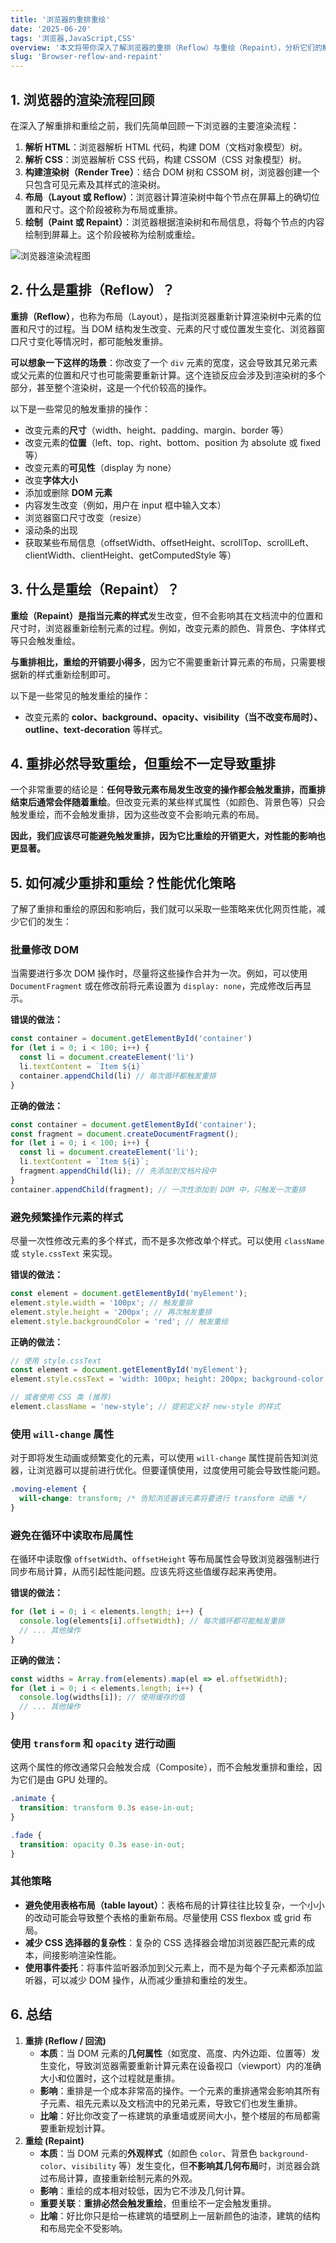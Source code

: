 ```yaml
---
title: '浏览器的重排重绘'
date: '2025-06-20'
tags: '浏览器,JavaScript,CSS'
overview: '本文将带你深入了解浏览器的重排（Reflow）与重绘（Repaint），分析它们的触发原因，探讨如何进行性能优化，以及它们对网页性能的深远影响。'
slug: 'Browser-reflow-and-repaint'
---
```

## 1. 浏览器的渲染流程回顾

在深入了解重排和重绘之前，我们先简单回顾一下浏览器的主要渲染流程：

1.  **解析 HTML**：浏览器解析 HTML 代码，构建 DOM（文档对象模型）树。
2.  **解析 CSS**：浏览器解析 CSS 代码，构建 CSSOM（CSS 对象模型）树。
3.  **构建渲染树（Render Tree）**：结合 DOM 树和 CSSOM 树，浏览器创建一个只包含可见元素及其样式的渲染树。
4.  **布局（Layout 或 Reflow）**：浏览器计算渲染树中每个节点在屏幕上的确切位置和尺寸。这个阶段被称为布局或重排。
5.  **绘制（Paint 或 Repaint）**：浏览器根据渲染树和布局信息，将每个节点的内容绘制到屏幕上。这个阶段被称为绘制或重绘。

![浏览器渲染流程图](/images/browser/browser-render-flow.png)

## 2. 什么是重排（Reflow）？

**重排（Reflow）**，也称为布局（Layout），是指浏览器重新计算渲染树中元素的位置和尺寸的过程。当 DOM 结构发生改变、元素的尺寸或位置发生变化、浏览器窗口尺寸变化等情况时，都可能触发重排。

**可以想象一下这样的场景**：你改变了一个 `div` 元素的宽度，这会导致其兄弟元素或父元素的位置和尺寸也可能需要重新计算。这个连锁反应会涉及到渲染树的多个部分，甚至整个渲染树，这是一个代价较高的操作。

以下是一些常见的触发重排的操作：

- 改变元素的**尺寸**（width、height、padding、margin、border 等）
- 改变元素的**位置**（left、top、right、bottom、position 为 absolute 或 fixed 等）
- 改变元素的**可见性**（display 为 none）
- 改变**字体大小**
- 添加或删除 **DOM 元素**
- 内容发生改变（例如，用户在 input 框中输入文本）
- 浏览器窗口尺寸改变（resize）
- 滚动条的出现
- 获取某些布局信息（offsetWidth、offsetHeight、scrollTop、scrollLeft、clientWidth、clientHeight、getComputedStyle 等）
## 3. 什么是重绘（Repaint）？

**重绘（Repaint）**是指当元素的**样式**发生改变，但不会影响其在文档流中的位置和尺寸时，浏览器重新绘制元素的过程。例如，改变元素的颜色、背景色、字体样式等只会触发重绘。

**与重排相比，重绘的开销要小得多**，因为它不需要重新计算元素的布局，只需要根据新的样式重新绘制即可。

以下是一些常见的触发重绘的操作：

- 改变元素的 **color、background、opacity、visibility（当不改变布局时）、outline、text-decoration** 等样式。

## 4. 重排必然导致重绘，但重绘不一定导致重排

一个非常重要的结论是：**任何导致元素布局发生改变的操作都会触发重排，而重排结束后通常会伴随着重绘**。但改变元素的某些样式属性（如颜色、背景色等）只会触发重绘，而不会触发重排，因为这些改变不会影响元素的布局。

**因此，我们应该尽可能避免触发重排，因为它比重绘的开销更大，对性能的影响也更显著。**

## 5. 如何减少重排和重绘？性能优化策略

了解了重排和重绘的原因和影响后，我们就可以采取一些策略来优化网页性能，减少它们的发生：

### 批量修改 DOM

当需要进行多次 DOM 操作时，尽量将这些操作合并为一次。例如，可以使用 `DocumentFragment` 或在修改前将元素设置为 `display: none`，完成修改后再显示。

**错误的做法：**

```js
const container = document.getElementById('container')
for (let i = 0; i < 100; i++) {
  const li = document.createElement('li')
  li.textContent = `Item ${i}`
  container.appendChild(li) // 每次循环都触发重排
}
```
**正确的做法：**

```js
const container = document.getElementById('container');
const fragment = document.createDocumentFragment();
for (let i = 0; i < 100; i++) {
  const li = document.createElement('li');
  li.textContent = `Item ${i}`;
  fragment.appendChild(li); // 先添加到文档片段中
}
container.appendChild(fragment); // 一次性添加到 DOM 中，只触发一次重排
```

### 避免频繁操作元素的样式

尽量一次性修改元素的多个样式，而不是多次修改单个样式。可以使用 `className` 或 `style.cssText` 来实现。

**错误的做法：**

```javascript
const element = document.getElementById('myElement');
element.style.width = '100px'; // 触发重排
element.style.height = '200px'; // 再次触发重排
element.style.backgroundColor = 'red'; // 触发重绘
```

**正确的做法：**

```javascript
// 使用 style.cssText
const element = document.getElementById('myElement');
element.style.cssText = 'width: 100px; height: 200px; background-color: red;'; // 只触发一次重排和一次重绘

// 或者使用 CSS 类 (推荐)
element.className = 'new-style'; // 提前定义好 new-style 的样式
```

### 使用 `will-change` 属性

对于即将发生动画或频繁变化的元素，可以使用 `will-change` 属性提前告知浏览器，让浏览器可以提前进行优化。但要谨慎使用，过度使用可能会导致性能问题。

```css
.moving-element {
  will-change: transform; /* 告知浏览器该元素将要进行 transform 动画 */
}
```

### 避免在循环中读取布局属性

在循环中读取像 `offsetWidth`、`offsetHeight` 等布局属性会导致浏览器强制进行同步布局计算，从而引起性能问题。应该先将这些值缓存起来再使用。

**错误的做法：**

```javascript
for (let i = 0; i < elements.length; i++) {
  console.log(elements[i].offsetWidth); // 每次循环都可能触发重排
  // ... 其他操作
}
```

**正确的做法：**

```javascript
const widths = Array.from(elements).map(el => el.offsetWidth);
for (let i = 0; i < elements.length; i++) {
  console.log(widths[i]); // 使用缓存的值
  // ... 其他操作
}
```

### 使用 `transform` 和 `opacity` 进行动画

这两个属性的修改通常只会触发合成（Composite），而不会触发重排和重绘，因为它们是由 GPU 处理的。

```css
.animate {
  transition: transform 0.3s ease-in-out;
}

.fade {
  transition: opacity 0.3s ease-in-out;
}
```

### 其他策略

- **避免使用表格布局（table layout）**：表格布局的计算往往比较复杂，一个小小的改动可能会导致整个表格的重新布局。尽量使用 CSS flexbox 或 grid 布局。
- **减少 CSS 选择器的复杂性**：复杂的 CSS 选择器会增加浏览器匹配元素的成本，间接影响渲染性能。
- **使用事件委托**：将事件监听器添加到父元素上，而不是为每个子元素都添加监听器，可以减少 DOM 操作，从而减少重排和重绘的发生。

## 6. 总结
1. **重排 (Reflow / 回流)**
   - **本质**：当 DOM 元素的**几何属性**（如宽度、高度、内外边距、位置等）发生变化，导致浏览器需要重新计算元素在设备视口（viewport）内的准确大小和位置时，这个过程就是重排。
   - **影响**：重排是一个成本非常高的操作。一个元素的重排通常会影响其所有子元素、祖先元素以及文档流中的兄弟元素，导致它们也发生重排。
   - **比喻**：好比你改变了一栋建筑的承重墙或房间大小，整个楼层的布局都需要重新规划计算。
2. **重绘 (Repaint)**
   - **本质**：当 DOM 元素的**外观样式**（如颜色 `color`、背景色 `background-color`、`visibility` 等）发生变化，但**不影响其几何布局**时，浏览器会跳过布局计算，直接重新绘制元素的外观。
   - **影响**：重绘的成本相对较低，因为它不涉及几何计算。
   - **重要关联**：**重排必然会触发重绘**，但重绘不一定会触发重排。
   - **比喻**：好比你只是给一栋建筑的墙壁刷上一层新颜色的油漆，建筑的结构和布局完全不受影响。